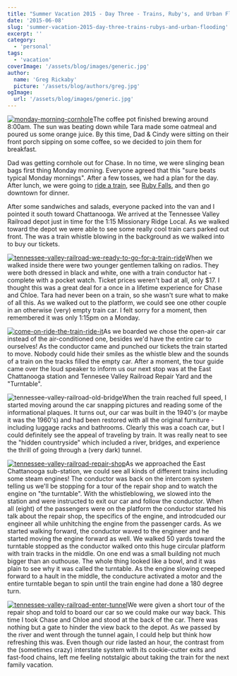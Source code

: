 ```yaml
---
title: "Summer Vacation 2015 - Day Three - Trains, Ruby's, and Urban Flooding"
date: '2015-06-08'
slug: 'summer-vacation-2015-day-three-trains-rubys-and-urban-flooding'
excerpt: ''
category:
  - 'personal'
tags:
  - 'vacation'
coverImage: '/assets/blog/images/generic.jpg'
author:
  name: 'Greg Rickaby'
  picture: '/assets/blog/authors/greg.jpg'
ogImage:
  url: '/assets/blog/images/generic.jpg'
---
```


[![monday-morning-cornhole](/blog/images/monday-morning-cornhole-225x300.jpg)](https://gregrickaby.com/wp-content/uploads/2015/06/monday-morning-cornhole.jpg)The coffee pot finished brewing around 8:00am. The sun was beating down while Tara made some oatmeal and poured us some orange juice. By this time, Dad & Cindy were sitting on their front porch sipping on some coffee, so we decided to join them for breakfast.

Dad was getting cornhole out for Chase. In no time, we were slinging bean bags first thing Monday morning. Everyone agreed that this "sure beats typical Monday mornings". After a few tosses, we had a plan for the day. After lunch, we were going to [ride a train](http://tvrail.com/), see [Ruby Falls](http://www.rubyfalls.com/), and then go downtown for dinner.

After some sandwiches and salads, everyone packed into the van and I pointed it south toward Chattanooga. We arrived at the Tennessee Valley Railroad depot just in time for the 1:15 Missionary Ridge Local. As we walked toward the depot we were able to see some really cool train cars parked out front. The was a train whistle blowing in the background as we walked into to buy our tickets.

[![tennessee-valley-railroad-we-ready-to-go-for-a-train-ride](/blog/images/tennessee-valley-railroad-we-ready-to-go-for-a-train-ride-300x225.jpg)](https://gregrickaby.com/wp-content/uploads/2015/06/tennessee-valley-railroad-we-ready-to-go-for-a-train-ride.jpg)When we walked inside there were two younger gentlemen talking on radios. They were both dressed in black and white, one with a train conductor hat - complete with a pocket watch. Ticket prices weren't bad at all, only $17. I thought this was a great deal for a once in a lifetime experience for Chase and Chloe. Tara had never been on a train, so she wasn't sure what to make of all this. As we walked out to the platform, we could see one other couple in an otherwise (very) empty train car. I felt sorry for a moment, then remembered it was only 1:15pm on a Monday.

[![come-on-ride-the-train-ride-it](/blog/images/come-on-ride-the-train-ride-it-300x225.jpg)](https://gregrickaby.com/wp-content/uploads/2015/06/come-on-ride-the-train-ride-it.jpg)As we boarded we chose the open-air car instead of the air-conditioned one, besides we'd have the entire car to ourselves! As the conductor came and punched our tickets the train started to move. Nobody could hide their smiles as the whistle blew and the sounds of a train on the tracks filled the empty car. After a moment, the tour guide came over the loud speaker to inform us our next stop was at the East Chattanooga station and Tennesee Valley Railroad Repair Yard and the "Turntable".

![tennessee-valley-railroad-old-bridge](/blog/images/tennessee-valley-railroad-old-bridge-300x225.jpg)When the train reached full speed, I started moving around the car snapping pictures and reading some of the informational plaques. It turns out, our car was built in the 1940's (or maybe it was the 1960's) and had been restored with all the original furniture - including luggage racks and bathrooms. Clearly this was a coach car, but I could definitely see the appeal of traveling by train. It was really neat to see the "hidden countryside" which included a river, bridges, and experience the thrill of going through a (very dark) tunnel.

[![tennessee-valley-railroad-repair-shop](/blog/images/tennessee-valley-railroad-repair-shop-300x225.jpg)](https://gregrickaby.com/wp-content/uploads/2015/06/tennessee-valley-railroad-repair-shop.jpg)As we approached the East Chattanooga sub-station, we could see all kinds of different trains including some steam engines! The conductor was back on the intercom system telling us we'll be stopping for a tour of the repair shop and to watch the engine on "the turntable". With the whistleblowing, we slowed into the station and were instructed to exit our car and follow the conductor. When all (eight) of the passengers were on the platform the conductor started his talk about the repair shop, the specifics of the engine, and introdcuded our engineer all while unhitching the engine from the passenger cards. As we started walking forward, the conductor waved to the engineer and he started moving the engine forward as well. We walked 50 yards toward the turntable stopped as the conductor walked onto this huge circular platform with train tracks in the middle. On one end was a small building not much bigger than an outhouse. The whole thing looked like a bowl, and it was plain to see why it was called the turntable. As the engine slowing creeped forward to a hault in the middle, the conducture activated a motor and the entire turntable began to spin until the train engine had done a 180 degree turn.

[![tennessee-valley-railroad-enter-tunnel](/blog/images/tennessee-valley-railroad-enter-tunnel-225x300.jpg)](https://gregrickaby.com/wp-content/uploads/2015/06/tennessee-valley-railroad-enter-tunnel.jpg)We were given a short tour of the repair shop and told to board our car so we could make our way back. This time I took Chase and Chloe and stood at the back of the car. There was nothing but a gate to hinder the view back to the depot. As we passed by the river and went through the tunnel again, I could help but think how refreshing this was. Even though our ride lasted an hour, the contrast from the (sometimes crazy) interstate system with its cookie-cutter exits and fast-food chains, left me feeling notstalgic about taking the train for the next family vacation.
